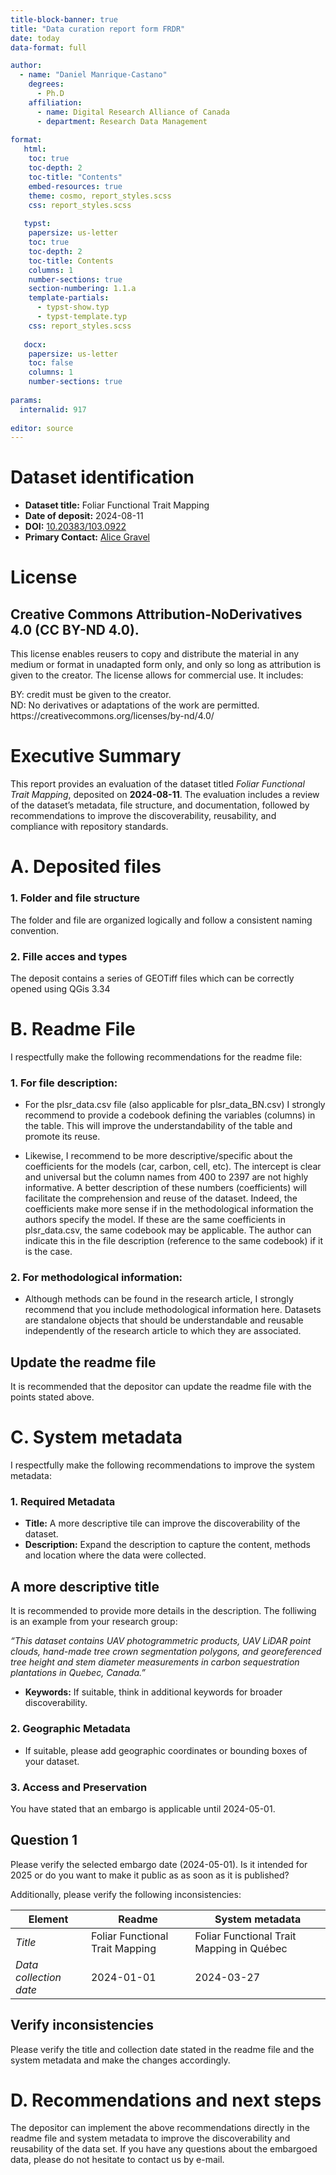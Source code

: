 ```yaml
---
title-block-banner: true
title: "Data curation report form FRDR"
date: today
data-format: full

author: 
  - name: "Daniel Manrique-Castano"
    degrees:
      - Ph.D
    affiliation:
      - name: Digital Research Alliance of Canada
      - department: Research Data Management
      
format: 
   html: 
    toc: true
    toc-depth: 2
    toc-title: "Contents"
    embed-resources: true
    theme: cosmo, report_styles.scss
    css: report_styles.scss
    
   typst:
    papersize: us-letter
    toc: true
    toc-depth: 2
    toc-title: Contents
    columns: 1
    number-sections: true
    section-numbering: 1.1.a
    template-partials: 
      - typst-show.typ
      - typst-template.typ
    css: report_styles.scss
    
   docx:
    papersize: us-letter
    toc: false
    columns: 1
    number-sections: true
      
params:
  internalid: 917
  
editor: source
---
```


# Dataset identification

- **Dataset title:** Foliar Functional Trait Mapping  
- **Date of deposit:** 2024-08-11  
- **DOI:** [10.20383/103.0922](https://doi.org/10.20383/103.0922)  
- **Primary Contact:** [Alice Gravel](mailto:alice.gravel@umontreal.ca)  


# License

::: {.callout-note}
## Creative Commons Attribution-NoDerivatives 4.0 (CC BY-ND 4.0). 
This license enables reusers to copy and distribute the material in any medium or format in unadapted form only, and only so long as attribution is given to the creator. The license allows for commercial use. It includes: 

BY: credit must be given to the creator.  
ND: No derivatives or adaptations of the work are permitted.  
https://creativecommons.org/licenses/by-nd/4.0/
:::


# Executive Summary

This report provides an evaluation of the dataset titled *Foliar Functional Trait Mapping*, deposited on **2024-08-11**. The evaluation includes a review of the dataset's metadata, file structure, and documentation, followed by recommendations to improve the discoverability, reusability, and compliance with repository standards.


# A. Deposited files

### 1. Folder and file structure

The folder and file are organized logically and follow a consistent naming convention. 

### 2. Fille acces and types

The deposit contains a series of GEOTiff files which can be correctly opened using QGis 3.34


# B. Readme File

I respectfully make the following recommendations for the readme file:

### 1. For file description:

- For the plsr_data.csv file (also applicable for plsr_data_BN.csv) I strongly recommend to provide a codebook defining the variables (columns) in the table. This will improve the understandability of the table and promote its reuse. 

- Likewise, I recommend to be more descriptive/specific about the coefficients for the models (car, carbon, cell, etc). The intercept is clear and universal but the column names from 400 to 2397 are not highly informative. A better description of these numbers (coefficients) will facilitate the comprehension and reuse of the dataset. Indeed, the coefficients make more sense if in the methodological information the authors specify the model. If these are the same coefficients in  plsr_data.csv, the same codebook may be applicable. The author can indicate this in the file description (reference to the same codebook) if it is the case.

### 2. For methodological information: 

- Although methods can be found in the research article, I strongly recommend that you include methodological information here. Datasets are standalone objects that should be understandable and reusable independently of the research article to which they are associated. 

::: {.callout-tip}
## Update the readme file

It is recommended that the depositor can update the readme file with the points stated above.
:::


# C. System metadata

I respectfully make the following recommendations to improve the system metadata:

### 1. Required Metadata

- **Title:** A more descriptive tile can improve the discoverability of the dataset.  
- **Description:** Expand the description to capture the content, methods and location where the data were collected. 

::: {.callout-tip}
## A more descriptive title
It is recommended to provide more details in the description. The folliwing is an example from your research group:  
  
  *"This dataset contains UAV photogrammetric products, UAV LiDAR point clouds, hand-made tree crown segmentation polygons, and georeferenced tree height and stem diameter measurements in carbon sequestration plantations in Quebec, Canada."*  
:::

- **Keywords:** If suitable, think in additional keywords for broader discoverability.  

### 2. Geographic Metadata

- If suitable, please add geographic coordinates or bounding boxes of your dataset. 


### 3. Access and Preservation

You have stated that an embargo is applicable until 2024-05-01. 

::: {.callout-caution}
## Question 1

Please verify the selected embargo date (2024-05-01). Is it intended for 2025 or do you want to make it public as as soon as it is published? 

:::

Additionally, please verify the following inconsistencies:

| **Element**            | **Readme**                      | **System metadata**                       |
|------------------------|---------------------------------|-------------------------------------------|
| *Title*                | Foliar Functional Trait Mapping | Foliar Functional Trait Mapping in Québec |
| *Data collection date* | 2024-01-01                      | 2024-03-27                                |


::: {.callout-tip}
## Verify inconsistencies

Please verify the title and collection date stated in the readme file and the system metadata and make the changes accordingly.
:::

# D. Recommendations and next steps

The depositor can implement the above recommendations directly in the readme file and system metadata to improve the discoverability and reusability of the data set. If you have any questions about the embargoed data, please do not hesitate to contact us by e-mail. 



